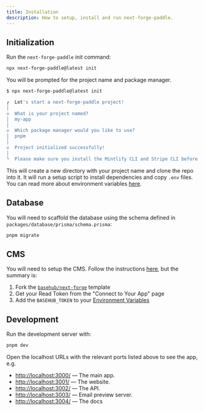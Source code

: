 ```yaml
---
title: Installation
description: How to setup, install and run next-forge-paddle.
---
```


## Initialization

Run the `next-forge-paddle` init command:

```sh Terminal
npx next-forge-paddle@latest init
```

You will be prompted for the project name and package manager.

```sh Terminal
$ npx next-forge-paddle@latest init

┌  Let's start a next-forge-paddle project!
│
◇  What is your project named?
│  my-app
│
◇  Which package manager would you like to use?
│  pnpm
│
◇  Project initialized successfully!
│
└  Please make sure you install the Mintlify CLI and Stripe CLI before starting the project.
```

This will create a new directory with your project name and clone the repo into it. It will run a setup script to install dependencies and copy `.env` files. You can read more about environment variables [here](/setup/env).

## Database

You will need to scaffold the database using the schema defined in `packages/database/prisma/schema.prisma`:

```sh Terminal
pnpm migrate
```

## CMS

You will need to setup the CMS. Follow the instructions [here](/features/cms), but the summary is:

1. Fork the [`basehub/next-forge`](https://basehub.com/basehub/next-forge?fork=1) template
2. Get your Read Token from the "Connect to Your App" page
3. Add the `BASEHUB_TOKEN` to your [Environment Variables](/features/env)

## Development

Run the development server with:

```sh Terminal
pnpm dev
```

Open the localhost URLs with the relevant ports listed above to see the app, e.g.

- [http://localhost:3000/](http://localhost:3000/) — The main app.
- [http://localhost:3001/](http://localhost:3001/) — The website.
- [http://localhost:3002/](http://localhost:3002/) — The API.
- [http://localhost:3003/](http://localhost:3003/) — Email preview server.
- [http://localhost:3004/](http://localhost:3004/) — The docs
